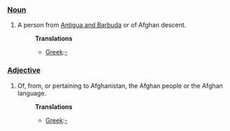 ===[[Noun]]===
#A person from [[Antigua and Barbuda]] or of Afghan descent.
#:'''Translations'''
#:*[[Greek]]:[[-]]

===[[Adjective]]===
#Of, from, or pertaining to Afghanistan, the Afghan people or the Afghan language.
#:'''Translations'''
#:*[[Greek]]:[[-]]